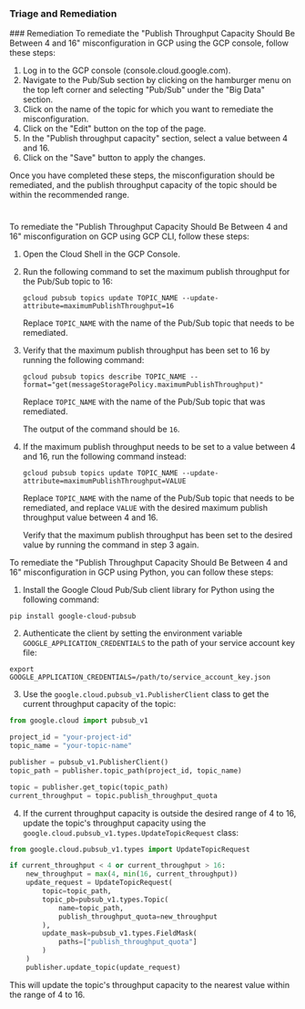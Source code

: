 
### Triage and Remediation
<Tabs>
<Tab title='Remediation'>
### Remediation

<AccordionGroup>
<Accordion title='Using Console' defaultOpen='true'>
To remediate the "Publish Throughput Capacity Should Be Between 4 and 16" misconfiguration in GCP using the GCP console, follow these steps:

1. Log in to the GCP console (console.cloud.google.com).
2. Navigate to the Pub/Sub section by clicking on the hamburger menu on the top left corner and selecting "Pub/Sub" under the "Big Data" section.
3. Click on the name of the topic for which you want to remediate the misconfiguration.
4. Click on the "Edit" button on the top of the page.
5. In the "Publish throughput capacity" section, select a value between 4 and 16.
6. Click on the "Save" button to apply the changes.

Once you have completed these steps, the misconfiguration should be remediated, and the publish throughput capacity of the topic should be within the recommended range.

#
</Accordion>

<Accordion title='Using CLI'>
To remediate the "Publish Throughput Capacity Should Be Between 4 and 16" misconfiguration on GCP using GCP CLI, follow these steps:

1. Open the Cloud Shell in the GCP Console.

2. Run the following command to set the maximum publish throughput for the Pub/Sub topic to 16:

   ```
   gcloud pubsub topics update TOPIC_NAME --update-attribute=maximumPublishThroughput=16
   ```

   Replace `TOPIC_NAME` with the name of the Pub/Sub topic that needs to be remediated.

3. Verify that the maximum publish throughput has been set to 16 by running the following command:

   ```
   gcloud pubsub topics describe TOPIC_NAME --format="get(messageStoragePolicy.maximumPublishThroughput)"
   ```

   Replace `TOPIC_NAME` with the name of the Pub/Sub topic that was remediated.

   The output of the command should be `16`.

4. If the maximum publish throughput needs to be set to a value between 4 and 16, run the following command instead:

   ```
   gcloud pubsub topics update TOPIC_NAME --update-attribute=maximumPublishThroughput=VALUE
   ```

   Replace `TOPIC_NAME` with the name of the Pub/Sub topic that needs to be remediated, and replace `VALUE` with the desired maximum publish throughput value between 4 and 16.

   Verify that the maximum publish throughput has been set to the desired value by running the command in step 3 again.
</Accordion>

<Accordion title='Using Python'>
To remediate the "Publish Throughput Capacity Should Be Between 4 and 16" misconfiguration in GCP using Python, you can follow these steps:

1. Install the Google Cloud Pub/Sub client library for Python using the following command:

```
pip install google-cloud-pubsub
```

2. Authenticate the client by setting the environment variable `GOOGLE_APPLICATION_CREDENTIALS` to the path of your service account key file:

```
export GOOGLE_APPLICATION_CREDENTIALS=/path/to/service_account_key.json
```

3. Use the `google.cloud.pubsub_v1.PublisherClient` class to get the current throughput capacity of the topic:

```python
from google.cloud import pubsub_v1

project_id = "your-project-id"
topic_name = "your-topic-name"

publisher = pubsub_v1.PublisherClient()
topic_path = publisher.topic_path(project_id, topic_name)

topic = publisher.get_topic(topic_path)
current_throughput = topic.publish_throughput_quota
```

4. If the current throughput capacity is outside the desired range of 4 to 16, update the topic's throughput capacity using the `google.cloud.pubsub_v1.types.UpdateTopicRequest` class:

```python
from google.cloud.pubsub_v1.types import UpdateTopicRequest

if current_throughput < 4 or current_throughput > 16:
    new_throughput = max(4, min(16, current_throughput))
    update_request = UpdateTopicRequest(
        topic=topic_path,
        topic_pb=pubsub_v1.types.Topic(
            name=topic_path,
            publish_throughput_quota=new_throughput
        ),
        update_mask=pubsub_v1.types.FieldMask(
            paths=["publish_throughput_quota"]
        )
    )
    publisher.update_topic(update_request)
```

This will update the topic's throughput capacity to the nearest value within the range of 4 to 16.
</Accordion>

</AccordionGroup>
</Tab>
</Tabs>
